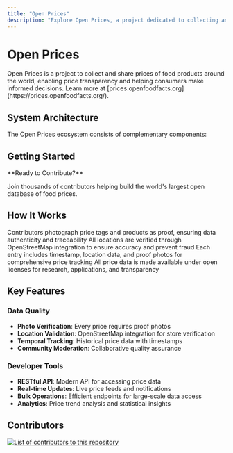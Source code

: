```yaml
---
title: "Open Prices"
description: "Explore Open Prices, a project dedicated to collecting and sharing food product prices globally. Features REST API, web interface, and contributor tools."
---
```



# Open Prices

<Callout type="info">
  Open Prices is a project to collect and share prices of food products around
  the world, enabling price transparency and helping consumers make informed
  decisions. Learn more at
  [prices.openfoodfacts.org](https://prices.openfoodfacts.org/).
</Callout>

## System Architecture

The Open Prices ecosystem consists of complementary components:

<Cards>
  <Card
    title="REST API"
    href="/docs/Open-price/(api)"
    description="Backend API built with Django for data management and processing"
  />
  <Card
    title="Web Interface"
    href="https://prices.openfoodfacts.org"
    description="User-friendly frontend built with Vue.js for price contributions"
  />
  <Card
    title="Mobile Integration"
    href="/docs/Open-price/mobile-integration"
    description="Integration with Open Food Facts mobile apps for seamless price addition"
  />
</Cards>

## Getting Started

<Callout type="info">
**Ready to Contribute?**

Join thousands of contributors helping build the world's largest open database of food prices.

</Callout>

<Cards>
  <Card
    title="Add a Single Price"
    href="/docs/Open-price/add-a-price"
    description="Step-by-step guide to add individual product prices with proof photos"
  />
  <Card
    title="Add Multiple Prices"
    href="/docs/Open-price/add-multiple-prices"
    description="Efficient workflow for adding prices from shopping trips and store visits"
  />
  <Card
    title="API Documentation"
    href="/docs/Open-price/(api)"
    description="Complete API reference for developers building price-aware applications"
  />
  <Card
    title="Maintenance Guide"
    href="/docs/Open-price/maintenance"
    description="Technical maintenance procedures, OCR operations, and data quality tools"
  />
</Cards>

## How It Works

<Steps>
  <Step title="Data Collection">
    Contributors photograph price tags and products as proof, ensuring data
    authenticity and traceability
  </Step>
  <Step title="Location Verification">
    All locations are verified through OpenStreetMap integration to ensure
    accuracy and prevent fraud
  </Step>
  <Step title="Price Validation">
    Each entry includes timestamp, location data, and proof photos for
    comprehensive price tracking
  </Step>
  <Step title="Open Data">
    All price data is made available under open licenses for research,
    applications, and transparency
  </Step>
</Steps>

## Key Features

### Data Quality

- **Photo Verification**: Every price requires proof photos
- **Location Validation**: OpenStreetMap integration for store verification
- **Temporal Tracking**: Historical price data with timestamps
- **Community Moderation**: Collaborative quality assurance

### Developer Tools

- **RESTful API**: Modern API for accessing price data
- **Real-time Updates**: Live price feeds and notifications
- **Bulk Operations**: Efficient endpoints for large-scale data access
- **Analytics**: Price trend analysis and statistical insights

## Contributors

<a href="https://github.com/openfoodfacts/open-prices/graphs/contributors">
  <img
    alt="List of contributors to this repository"
    src="https://contrib.rocks/image?repo=openfoodfacts/open-prices"
  />
</a>
